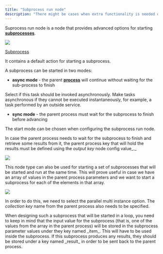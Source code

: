```yaml
---
title: "Subprocess run node"
description: "There might be cases when extra functionality is needed on certain [**nodes**](../../terms/flowx-node)."
---
```


Suprocess run node is a node that provides advanced options for starting [**subprocesses**](../../terms/flowx-subprocess).

![](https://s3.eu-west-1.amazonaws.com/docx.flowx.ai/building-blocks/node/subprocess_run_node.png#center)

[Subprocess](../process/subprocess.md)

It contains a default action for starting a subprocess.

A subprocess can be started in two modes:

* **async mode** - the parent [**process**](../../terms/flowx-process) will continue without waiting for the sub-process to finish

<Info>
Select if this task should be invoked asynchronously. Make tasks asynchronous if they cannot be executed instantaneously, for example, a task performed by an outside service.
</Info>

* **sync mode** - the parent process must wait for the subprocess to finish before advancing

The start mode can be chosen when configuring the subprocess run node.

In case the parent process needs to wait for the subprocess to finish and retrieve some results from it, the parent process key that will hold the results must be defined using the _output key_ node config value_._

![](https://s3.eu-west-1.amazonaws.com/docx.flowx.ai/building-blocks/node/subprocess_run_config.png)

This node type can also be used for starting a set of subprocesses that will be started and run at the same time. This will prove useful in case we have an array of values in the parent process parameters and we want to start a subprocess for each of the elements in that array.

![](https://s3.eu-west-1.amazonaws.com/docx.flowx.ai/building-blocks/node/subprocess_run_config1.png)

In order to do this, we need to select the parallel multi instance option. The _collection key_ name from the parent process also needs to be specified.

<Info>
When designing such a subprocess that will be started in a loop, you need to keep in mind that the input value for the subprocess (that is, one of the values from the array in the parent process) will be stored in the subprocess parameter values under they key named _item_. This will have to be used inside the subprocess. If this subprocess produces any results, they should be stored under a key named _result_ in order to be sent back to the parent process.
</Info>
